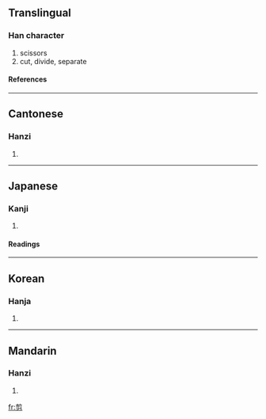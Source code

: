 ==Translingual==
===Han character===
{{Han char|rn=18|rad=刀|as=09|sn=11|four=8022<sub>7</sub>|canj=廿月弓竹 (TBNH)}}
# scissors
# cut, divide, separate
====References====
{{Han ref|kx=0142.130|dkj=02088|dj=0322.010|hdz=10347.090|uh=526A|ud=21098|bh=B0C5|bd=45253}}
----
==Cantonese==
===Hanzi===
{{yue-hanzi|jyut=|y=jin2}}
# {{defn|Cantonese}}
----
==Japanese==
===Kanji===
{{ja-kanji|grade=|rs=刀09}}
# {{defn|Japanese}} <!-- line may be deleted if/when POS headers are added --> 
====Readings====
{{ja-readings|on=[[せん]] (sen)|kun=[[きる]] (kiru)}}
----
==Korean==
===Hanja===
{{ko-hanja|hangeul=전|rv=jeon|mr=chŏn}}
# {{defn|Korean}}
----
==Mandarin==
===Hanzi===
{{cmn-hanzi|pin=[[jiǎn]] ([[jian3]])|wg=chien<sup>3</sup>}}
# {{defn|Mandarin}}

[[fr:剪]]